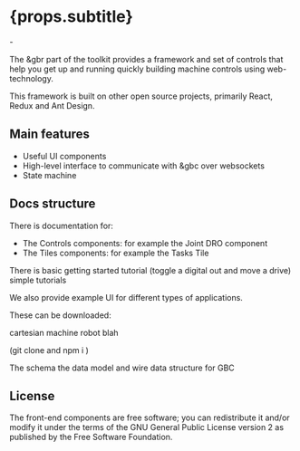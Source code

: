 
# {props.subtitle}
<Tldr>
    -
</Tldr>

The &gbr part of the toolkit provides a framework and set of controls that help you get up and running quickly building machine controls using web-technology.

This framework is built on other open source projects, primarily React, Redux and Ant Design.

## Main features

* Useful UI components
* High-level interface to communicate with &gbc over websockets
* State machine

## Docs structure
There is documentation for:

* The Controls components: <Link to="/docs/ui/controls/JointDro"> for example the Joint DRO component </Link>
* The Tiles components: <Link to="/docs/ui/tiles/TasksTile"> for example the Tasks Tile </Link>

There is basic getting started tutorial (toggle a digital out and move a drive) <Link to="get-started/front-end"> simple tutorials</Link>

We also provide example UI for different types of applications.

These can be downloaded:

cartesian machine
robot
blah

(git clone and npm i )

The schema <Link to="/docs/gbc/schema"> the data model and wire data structure for GBC</Link>

## License

The front-end components are free software; you can redistribute it and/or modify it under the terms of the GNU General Public License version 2 as published by the Free Software Foundation.

